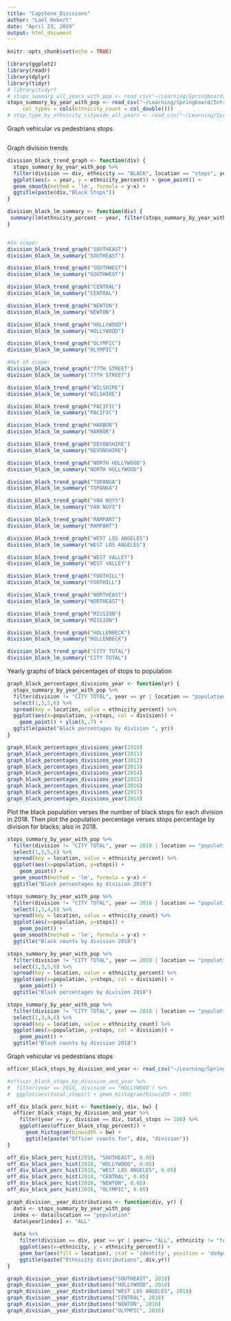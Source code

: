 ```yaml
---
title: "Capstone_Divisions"
author: "Lael Hebert"
date: "April 23, 2019"
output: html_document
---
```


```r
knitr::opts_chunk$set(echo = TRUE)
```

```r
library(ggplot2)
library(readr)
library(dplyr)
library(tidyr)
# library(tidyr)
# stops_summary_all_years_with_pop <- read_csv("~/Learning/Springboard/Introduction to Data Science/Capstone/Data/Output/stops_summary_all_years_with_pop.csv")
stops_summary_by_year_with_pop <- read_csv("~/Learning/Springboard/Introduction to Data Science/Capstone/Data/Output/stops_summary_by_year_with_pop.csv", 
     col_types = cols(ethnicity_count = col_double()))
# stop_type_by_ethnicity_citywide_all_years <- read_csv("~/Learning/Springboard/Introduction to Data Science/Capstone/Data/Output/stop_type_by_ethnicity_citywide_all_years.csv")
```

Graph vehicular vs pedestrians stops

```r

```
Graph division trends

```r

division_black_trend_graph <- function(div) {
  stops_summary_by_year_with_pop %>% 
  filter(division == div, ethnicity == "BLACK", location == "stops", year != 2019) %>%
  ggplot(aes(x = year, y = ethnicity_percent)) + geom_point() + 
  geom_smooth(method = 'lm', formula = y~x) +
  ggtitle(paste(div,"Black Stops"))
}

division_black_lm_summary <- function(div) {
 summary(lm(ethnicity_percent ~ year, filter(stops_summary_by_year_with_pop, division == div, ethnicity == "BLACK", location == "stops"))) 
}


#In scope:
division_black_trend_graph("SOUTHEAST")
division_black_lm_summary("SOUTHEAST")

division_black_trend_graph("SOUTHWEST")
division_black_lm_summary("SOUTHWEST")

division_black_trend_graph("CENTRAL")
division_black_lm_summary("CENTRAL")

division_black_trend_graph("NEWTON")
division_black_lm_summary("NEWTON")

division_black_trend_graph("HOLLYWOOD")
division_black_lm_summary("HOLLYWOOD")

division_black_trend_graph("OLYMPIC")
division_black_lm_summary("OLYMPIC")

#Out of scope:
division_black_trend_graph("77TH STREET")
division_black_lm_summary("77TH STREET")

division_black_trend_graph("WILSHIRE")
division_black_lm_summary("WILSHIRE")

division_black_trend_graph("PACIFIC")
division_black_lm_summary("PACIFIC")

division_black_trend_graph("HARBOR")
division_black_lm_summary("HARBOR")

division_black_trend_graph("DEVONSHIRE")
division_black_lm_summary("DEVONSHIRE")

division_black_trend_graph("NORTH HOLLYWOOD")
division_black_lm_summary("NORTH HOLLYWOOD")

division_black_trend_graph("TOPANGA")
division_black_lm_summary("TOPANGA")

division_black_trend_graph("VAN NUYS")
division_black_lm_summary("VAN NUYS")

division_black_trend_graph("RAMPART")
division_black_lm_summary("RAMPART")

division_black_trend_graph("WEST LOS ANGELES")
division_black_lm_summary("WEST LOS ANGELES")

division_black_trend_graph("WEST VALLEY")
division_black_lm_summary("WEST VALLEY")

division_black_trend_graph("FOOTHILL")
division_black_lm_summary("FOOTHILL")

division_black_trend_graph("NORTHEAST")
division_black_lm_summary("NORTHEAST")

division_black_trend_graph("MISSION")
division_black_lm_summary("MISSION")

division_black_trend_graph("HOLLENBECK")
division_black_lm_summary("HOLLENBECK")

division_black_trend_graph("CITY TOTAL")
division_black_lm_summary("CITY TOTAL")

```


Yearly graphs of black percentages of stops to population
```r
graph_black_percentages_divisions_year <- function(yr) {
  stops_summary_by_year_with_pop %>%
  filter(division != "CITY TOTAL", year == yr | location == "population", ethnicity == "BLACK") %>%
  select(1,3,5,6) %>%
  spread(key = location, value = ethnicity_percent) %>%
  ggplot(aes(x=population, y=stops, col = division)) + 
    geom_point() + ylim(0,.7) +
  ggtitle(paste("Black percentages by division ", yr))
}

graph_black_percentages_divisions_year(2010)
graph_black_percentages_divisions_year(2011)
graph_black_percentages_divisions_year(2012)
graph_black_percentages_divisions_year(2013)
graph_black_percentages_divisions_year(2014)
graph_black_percentages_divisions_year(2015)
graph_black_percentages_divisions_year(2016)
graph_black_percentages_divisions_year(2017)
graph_black_percentages_divisions_year(2018)

```


Plot the black population verses the number of black stops for each division in 2018. Then plot the population percentage verses stops percentage by division for blacks, also in 2018.
```r
stops_summary_by_year_with_pop %>%
  filter(division != "CITY TOTAL", year == 2018 | location == "population", ethnicity == "BLACK") %>%
  select(1,3,5,6) %>%
  spread(key = location, value = ethnicity_percent) %>%
  ggplot(aes(x=population, y=stops)) + 
    geom_point() +
  geom_smooth(method = 'lm', formula = y~x) +
  ggtitle("Black percentages by division 2018")

stops_summary_by_year_with_pop %>%
  filter(division != "CITY TOTAL", year == 2018 | location == "population", ethnicity == "BLACK") %>%
  select(1,3,4,6) %>%
  spread(key = location, value = ethnicity_count) %>%
  ggplot(aes(x=population, y=stops)) + 
    geom_point() +
  geom_smooth(method = 'lm', formula = y~x) +
  ggtitle("Black counts by division 2018")

stops_summary_by_year_with_pop %>%
  filter(division != "CITY TOTAL", year == 2018 | location == "population", ethnicity == "BLACK") %>%
  select(1,3,5,6) %>%
  spread(key = location, value = ethnicity_percent) %>%
  ggplot(aes(x=population, y=stops, col = division)) + 
    geom_point() +
  ggtitle("Black percentages by division 2018")

stops_summary_by_year_with_pop %>%
  filter(division != "CITY TOTAL", year == 2018 | location == "population", ethnicity == "BLACK") %>%
  select(1,3,4,6) %>%
  spread(key = location, value = ethnicity_count) %>%
  ggplot(aes(x=population, y=stops, col = division)) + 
    geom_point() +
  ggtitle("Black counts by division 2018")
```

Graph vehicular vs pedestrians stops

```r
officer_black_stops_by_division_and_year <- read_csv("~/Learning/Springboard/Introduction to Data Science/Capstone/Data/Output/officer_black_stops_by_division_and_year.csv")

#officer_black_stops_by_division_and_year %>%
#  filter(year == 2018, division == "HOLLYWOOD") %>%
#  ggplot(aes(total_stops)) + geom_histogram(binwidth = 100)

off_div_black_perc_hist <- function(y, div, bw) {
  officer_black_stops_by_division_and_year %>%
    filter(year == y, division == div, total_stops >= 100) %>%
    ggplot(aes(officer_black_stop_percent)) + 
      geom_histogram(binwidth = bw) + 
      ggtitle(paste("Officer counts for", div, "division"))
}

off_div_black_perc_hist(2018, "SOUTHEAST", 0.05)
off_div_black_perc_hist(2018, "HOLLYWOOD", 0.05)
off_div_black_perc_hist(2018, "WEST LOS ANGELES", 0.05)
off_div_black_perc_hist(2018, "CENTRAL", 0.05)
off_div_black_perc_hist(2018, "NEWTON", 0.05)
off_div_black_perc_hist(2018, "OLYMPIC", 0.05)

```

```r
graph_division__year_distributions <- function(div, yr) {
  data <- stops_summary_by_year_with_pop
  index <- data$location == "population"
  data$year[index] <- "ALL"
  
  data %>% 
    filter(division == div, year == yr | year== "ALL", ethnicity != "total_pop") %>% 
    ggplot(aes(x=ethnicity, y = ethnicity_percent)) + 
    geom_bar(aes(fill = location), stat = 'identity', position = 'dodge') + 
    ggtitle(paste("Ethnicity distributions", div,yr))
}

graph_division__year_distributions("SOUTHEAST", 2018)
graph_division__year_distributions("HOLLYWOOD", 2018)
graph_division__year_distributions("WEST LOS ANGELES", 2018)
graph_division__year_distributions("CENTRAL", 2018)
graph_division__year_distributions("NEWTON", 2018)
graph_division__year_distributions("OLYMPIC", 2018)

```
